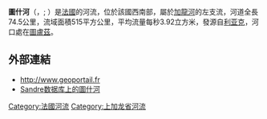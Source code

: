 {{noteTA
|G1=法国地名
|G2=单位
}}
{{Infobox river
  | name              = 圖什河
  | native_name       = Touch
  | image             = Touch24.7.2005.15h.JPG
  | image_caption     = 流经[[图什河畔普莱桑斯|图什河畔普莱桑斯]]的圖什河
  | map               = Touch.png
  | source1_location  = [[拉讷默藏高原|拉讷默藏高原]]
  | source1_coordinates= {{coord|43|17|01|N|0|48|45|E}}
  | mouth_location    = [[加龍河|加龍河]]
  | mouth_coordinates = {{coord|43|37|22|N|01|24|01|E|display=inline,title}}
  | progression       = {{RGaronne}}
  | subdivision_type1 = [[世界政區索引|国家]]
  | subdivision_name1 = {{FR}}
  | length            = {{convert|74.5|km|mi|abbr=on}} 
  | source1_elevation = {{convert|350|m|ft|abbr=on}}
  | mouth_elevation   = {{convert|130|m|ft|abbr=on}}
  | discharge1_avg    = {{convert|3.92|m3/s|cuft/s|abbr=on}} 
  | basin_size        = {{convert|515|km2|sqmi|abbr=on}}
}}
'''圖什河'''（{{lang-fr|Touch}}，{{IPA-fr|tuʃ}}; {{lang-oc|Toish}}）是[[法國|法國]]的河流，位於該國西南部，屬於[[加龍河|加龍河]]的左支流，河道全長74.5公里，流域面積515平方公里，平均流量每秒3.92立方米，發源自[[利亚克|利亚克]]，河口處在[[圖盧茲|圖盧茲]]。

==外部連結==
*http://www.geoportail.fr{{Wayback|url=http://www.geoportail.fr/ |date=20101215171356 }}
*[http://sandre.eaufrance.fr/app/chainage/courdo/htm/O20-0400.php?cg=O20-0400 [[Sandre|Sandre]]数据库上的圖什河]

{{France-geo-stub}}
[[Category:法國河流|Category:法國河流]]
[[Category:上加龙省河流|Category:上加龙省河流]]